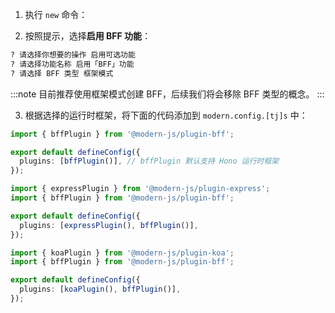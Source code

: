 
1. 执行 `new` 命令：

<PackageManagerTabs command="run new" />

2. 按照提示，选择**启用 BFF 功能**：

```bash
? 请选择你想要的操作 启用可选功能
? 请选择功能名称 启用「BFF」功能
? 请选择 BFF 类型 框架模式
```

:::note
目前推荐使用框架模式创建 BFF，后续我们将会移除 BFF 类型的概念。
:::

3. 根据选择的运行时框架，将下面的代码添加到 `modern.config.[tj]s` 中：


<Tabs>

  <TabItem value="hono" label="Hono.js" default>

```ts title="modern.config.ts"
import { bffPlugin } from '@modern-js/plugin-bff';

export default defineConfig({
  plugins: [bffPlugin()], // bffPlugin 默认支持 Hono 运行时框架
});
```

  </TabItem>

  <TabItem value="express" label="Express.js" default>

```ts title="modern.config.ts"
import { expressPlugin } from '@modern-js/plugin-express';
import { bffPlugin } from '@modern-js/plugin-bff';

export default defineConfig({
  plugins: [expressPlugin(), bffPlugin()],
});
```

  </TabItem>
  <TabItem value="koa" label="Koa.js">

```ts title="modern.config.ts"
import { koaPlugin } from '@modern-js/plugin-koa';
import { bffPlugin } from '@modern-js/plugin-bff';

export default defineConfig({
  plugins: [koaPlugin(), bffPlugin()],
});
```

  </TabItem>
</Tabs>
